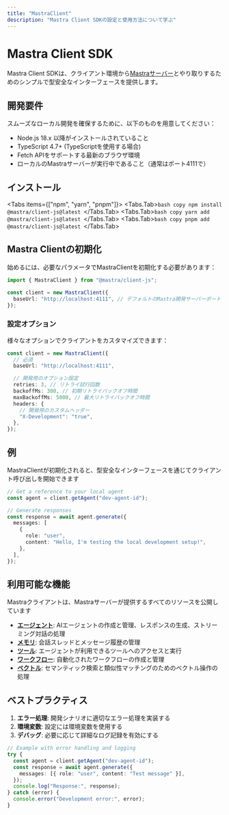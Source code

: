 ```yaml
---
title: "MastraClient"
description: "Mastra Client SDKの設定と使用方法について学ぶ"
---
```


# Mastra Client SDK

Mastra Client SDKは、クライアント環境から[Mastraサーバー](/docs/deployment/server)とやり取りするためのシンプルで型安全なインターフェースを提供します。

## 開発要件

スムーズなローカル開発を確保するために、以下のものを用意してください：

- Node.js 18.x 以降がインストールされていること
- TypeScript 4.7+ (TypeScriptを使用する場合)
- Fetch APIをサポートする最新のブラウザ環境
- ローカルのMastraサーバーが実行中であること（通常はポート4111で）

## インストール


<Tabs items={["npm", "yarn", "pnpm"]}>
  <Tabs.Tab>```bash copy npm install @mastra/client-js@latest ```</Tabs.Tab>
  <Tabs.Tab>```bash copy yarn add @mastra/client-js@latest ```</Tabs.Tab>
  <Tabs.Tab>```bash copy pnpm add @mastra/client-js@latest ```</Tabs.Tab>
</Tabs>

## Mastra Clientの初期化

始めるには、必要なパラメータでMastraClientを初期化する必要があります：

```typescript
import { MastraClient } from "@mastra/client-js";

const client = new MastraClient({
  baseUrl: "http://localhost:4111", // デフォルトのMastra開発サーバーポート
});
```

### 設定オプション

様々なオプションでクライアントをカスタマイズできます：

```typescript
const client = new MastraClient({
  // 必須
  baseUrl: "http://localhost:4111",

  // 開発用のオプション設定
  retries: 3, // リトライ試行回数
  backoffMs: 300, // 初期リトライバックオフ時間
  maxBackoffMs: 5000, // 最大リトライバックオフ時間
  headers: {
    // 開発用のカスタムヘッダー
    "X-Development": "true",
  },
});
```

## 例

MastraClientが初期化されると、型安全なインターフェースを通じてクライアント呼び出しを開始できます

```typescript
// Get a reference to your local agent
const agent = client.getAgent("dev-agent-id");

// Generate responses
const response = await agent.generate({
  messages: [
    {
      role: "user",
      content: "Hello, I'm testing the local development setup!",
    },
  ],
});
```

## 利用可能な機能

Mastraクライアントは、Mastraサーバーが提供するすべてのリソースを公開しています

- [**エージェント**](/reference/client-js/agents): AIエージェントの作成と管理、レスポンスの生成、ストリーミング対話の処理
- [**メモリ**](/reference/client-js/memory): 会話スレッドとメッセージ履歴の管理
- [**ツール**](/reference/client-js/tools): エージェントが利用できるツールへのアクセスと実行
- [**ワークフロー**](/reference/client-js/workflows): 自動化されたワークフローの作成と管理
- [**ベクトル**](/reference/client-js/vectors): セマンティック検索と類似性マッチングのためのベクトル操作の処理

## ベストプラクティス

1. **エラー処理**: 開発シナリオに適切なエラー処理を実装する
2. **環境変数**: 設定には環境変数を使用する
3. **デバッグ**: 必要に応じて詳細なログ記録を有効にする

```typescript
// Example with error handling and logging
try {
  const agent = client.getAgent("dev-agent-id");
  const response = await agent.generate({
    messages: [{ role: "user", content: "Test message" }],
  });
  console.log("Response:", response);
} catch (error) {
  console.error("Development error:", error);
}
```
